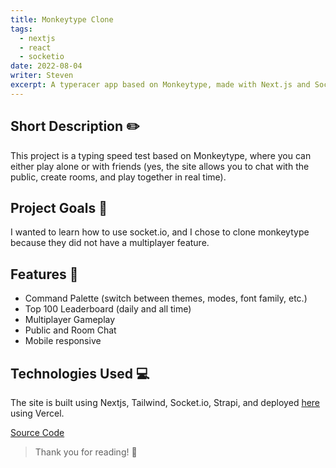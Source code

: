 ```yaml
---
title: Monkeytype Clone
tags:
  - nextjs
  - react
  - socketio
date: 2022-08-04
writer: Steven
excerpt: A typeracer app based on Monkeytype, made with Next.js and Socket.io
---
```


<YouTube id="nnM9h7twXg8" />

## Short Description ✏️

This project is a typing speed test based on Monkeytype, where you can either play alone or with friends (yes, the site
allows you to chat with the public, create rooms, and play together in real time).

## Project Goals 🎯

I wanted to learn how to use socket.io, and I chose to clone monkeytype because they did not have a multiplayer feature.

## Features 🔧

- Command Palette (switch between themes, modes, font family, etc.)
- Top 100 Leaderboard (daily and all time)
- Multiplayer Gameplay
- Public and Room Chat
- Mobile responsive

## Technologies Used 💻

The site is built using Nextjs, Tailwind, Socket.io, Strapi, and deployed [here](https://mtype.vercel.app) using Vercel.

[Source Code](https://github.com/steven2801/monkeytype-clone)

> Thank you for reading! 👋
